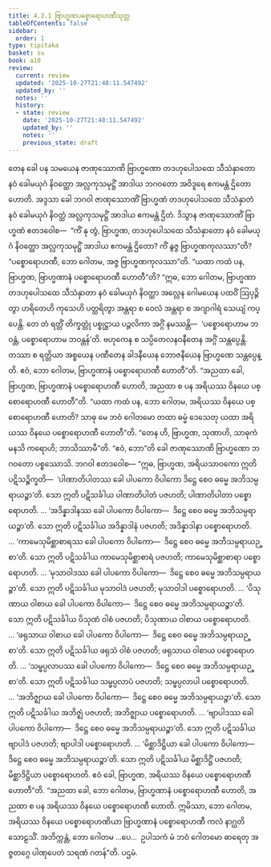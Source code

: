 ```yaml
---
title: 4.2.1 ဗြာဟ္မဏပစ္စောရောဟဏီသုတ္တ
tableOfContents: false
sidebar:
  order: 1
type: tipitaka
basket: su
book: a10
review:
  current: review
  updated: '2025-10-27T21:48:11.547492'
  updated_by: ''
  notes: ''
  history:
  - state: review
    date: '2025-10-27T21:48:11.547492'
    updated_by: ''
    notes: ''
    previous_state: draft
---
```



<ReviewStatus review={frontmatter.review} showDetails={true} />

<HypothesisAnnotation frontmatter={frontmatter} />

<DynamicBreadcrumb />

<Division number="167" book="a10" e="ch" v="17" p="459">

<Paragraph number="1156" book="a10">
တေန ခေါ ပန သမယေန ဇာဏုဿောဏိ ဗြာဟ္မဏော တဒဟုပေါသထေ သီသံနှာတော နဝံ ခေါမယုဂံ နိဝတ္ထော အလ္လကုသမုဋ္ဌိံ အာဒါယ ဘဂဝတော အဝိဒူရေ ဧကမန္တံ ဌိတော ဟောတိ.
</Paragraph>

<Paragraph number="1157" book="a10">
အဒ္ဒသာ ခေါ ဘဂဝါ ဇာဏုဿောဏိံ ဗြာဟ္မဏံ တဒဟုပေါသထေ သီသံနှာတံ နဝံ ခေါမယုဂံ နိဝတ္ထံ အလ္လကုသမုဋ္ဌိံ အာဒါယ ဧကမန္တံ ဌိတံ. ဒိသွာန ဇာဏုဿောဏိံ ဗြာဟ္မဏံ ဧတဒဝေါစ—  “ကိံ နု တွံ, ဗြာဟ္မဏ, တဒဟုပေါသထေ သီသံနှာတော နဝံ ခေါမယုဂံ နိဝတ္ထော အလ္လကုသမုဋ္ဌိံ အာဒါယ ဧကမန္တံ ဌိတော? ကိံ နွဇ္ဇ ဗြာဟ္မဏကုလဿာ”တိ? “ပစ္စောရောဟဏီ, ဘော ဂေါတမ, အဇ္ဇ ဗြာဟ္မဏကုလဿာ”တိ.
</Paragraph>

<Paragraph number="1158" book="a10">
“ယထာ ကထံ ပန, ဗြာဟ္မဏ, ဗြာဟ္မဏာနံ ပစ္စောရောဟဏီ ဟောတီ”တိ? “ဣဓ, ဘော ဂေါတမ, ဗြာဟ္မဏာ တဒဟုပေါသထေ သီသံနှာတာ နဝံ ခေါမယုဂံ နိဝတ္ထာ အလ္လေန ဂေါမယေန ပထဝိံ ဩပုဉ္ဇိတွာ ဟရိတေဟိ ကုသေဟိ ပတ္ထရိတွာ အန္တရာ စ ဝေလံ အန္တရာ စ အဂျာဂါရံ သေယျံ ကပ္ပေန္တိ. တေ တံ ရတ္တိံ တိက္ခတ္တုံ ပစ္စုဋ္ဌာယ ပဉ္ဇလိကာ အဂ္ဂိံ နမဿန္တိ—  ‘ပစ္စောရောဟာမ ဘဝန္တံ, ပစ္စောရောဟာမ ဘဝန္တန်’တိ. ဗဟုကေန စ သပ္ပိတေလနဝနီတေန အဂ္ဂိံ သန္တပ္ပေန္တိ. တဿာ စ ရတ္တိယာ အစ္စယေန ပဏီတေန ခါဒနီယေန ဘောဇနီယေန ဗြာဟ္မဏေ သန္တပ္ပေန္တိ. ဧဝံ, ဘော ဂေါတမ, ဗြာဟ္မဏာနံ ပစ္စောရောဟဏီ ဟောတီ”တိ.
</Paragraph>

<Paragraph number="1159" book="a10">
“အညထာ ခေါ, ဗြာဟ္မဏ, ဗြာဟ္မဏာနံ ပစ္စောရောဟဏီ ဟောတိ, အညထာ စ ပန အရိယဿ ဝိနယေ ပစ္စောရောဟဏီ ဟောတီ”တိ. “ယထာ ကထံ ပန, ဘော ဂေါတမ, အရိယဿ ဝိနယေ ပစ္စောရောဟဏီ ဟောတိ? သာဓု မေ ဘဝံ ဂေါတမော တထာ ဓမ္မံ ဒေသေတု ယထာ အရိယဿ ဝိနယေ ပစ္စောရောဟဏီ ဟောတီ”တိ.
</Paragraph>

<Paragraph number="1160" book="a10">
“တေန ဟိ, ဗြာဟ္မဏ, သုဏာဟိ, သာဓုကံ မနသိ ကရောဟိ; ဘာသိဿာမီ”တိ. “ဧဝံ, ဘော”တိ ခေါ ဇာဏုဿောဏိ ဗြာဟ္မဏော ဘဂဝတော ပစ္စဿောသိ. ဘဂဝါ ဧတဒဝေါစ—
</Paragraph>

<Paragraph number="1161" book="a10">
“ဣဓ, ဗြာဟ္မဏ, အရိယသာဝကော ဣတိ ပဋိသဉ္စိက္ခတိ—  ‘ပါဏာတိပါတဿ ခေါ ပါပကော ဝိပါကော ဒိဋ္ဌေ စေဝ ဓမ္မေ အဘိသမ္ပရာယဉ္စာ’တိ. သော ဣတိ ပဋိသင်္ခါယ ပါဏာတိပါတံ ပဇဟတိ; ပါဏာတိပါတာ ပစ္စောရောဟတိ.
</Paragraph>

<Paragraph number="1162" book="a10">
… ‘အဒိန္နာဒါနဿ ခေါ ပါပကော ဝိပါကော—  ဒိဋ္ဌေ စေဝ ဓမ္မေ အဘိသမ္ပရာယဉ္စာ’တိ. သော ဣတိ ပဋိသင်္ခါယ အဒိန္နာဒါနံ ပဇဟတိ; အဒိန္နာဒါနာ ပစ္စောရောဟတိ.
</Paragraph>

<Paragraph number="1163" book="a10">
… ‘ကာမေသုမိစ္ဆာစာရဿ ခေါ ပါပကော ဝိပါကော—  ဒိဋ္ဌေ စေဝ ဓမ္မေ အဘိသမ္ပရာယဉ္စာ’တိ. သော ဣတိ ပဋိသင်္ခါယ ကာမေသုမိစ္ဆာစာရံ ပဇဟတိ; ကာမေသုမိစ္ဆာစာရာ ပစ္စောရောဟတိ.
</Paragraph>

<Paragraph number="1164" book="a10">
… ‘မုသာဝါဒဿ ခေါ ပါပကော ဝိပါကော—  ဒိဋ္ဌေ စေဝ ဓမ္မေ အဘိသမ္ပရာယဉ္စာ’တိ. သော ဣတိ ပဋိသင်္ခါယ မုသာဝါဒံ ပဇဟတိ; မုသာဝါဒါ ပစ္စောရောဟတိ.
</Paragraph>

<Paragraph number="1165" book="a10">
… ‘ပိသုဏာယ ဝါစာယ ခေါ ပါပကော ဝိပါကော—  ဒိဋ္ဌေ စေဝ ဓမ္မေ အဘိသမ္ပရာယဉ္စာ’တိ. သော ဣတိ ပဋိသင်္ခါယ ပိသုဏံ ဝါစံ ပဇဟတိ; ပိသုဏာယ ဝါစာယ ပစ္စောရောဟတိ.
</Paragraph>

<Paragraph number="1166" book="a10">
… ‘ဖရုသာယ ဝါစာယ ခေါ ပါပကော ဝိပါကော—  ဒိဋ္ဌေ စေဝ ဓမ္မေ အဘိသမ္ပရာယဉ္စာ’တိ. သော ဣတိ ပဋိသင်္ခါယ ဖရုသံ ဝါစံ ပဇဟတိ; ဖရုသာယ ဝါစာယ ပစ္စောရောဟတိ.
</Paragraph>

<Paragraph number="1167" book="a10">
… ‘သမ္ဖပ္ပလာပဿ ခေါ ပါပကော ဝိပါကော—  ဒိဋ္ဌေ စေဝ ဓမ္မေ အဘိသမ္ပရာယဉ္စာ’တိ. သော ဣတိ ပဋိသင်္ခါယ သမ္ဖပ္ပလာပံ ပဇဟတိ; သမ္ဖပ္ပလာပါ ပစ္စောရောဟတိ.
</Paragraph>

<Paragraph number="1168" book="a10">
… ‘အဘိဇ္ဈာယ ခေါ ပါပကော ဝိပါကော—  ဒိဋ္ဌေ စေဝ ဓမ္မေ အဘိသမ္ပရာယဉ္စာ’တိ. သော ဣတိ ပဋိသင်္ခါယ အဘိဇ္ဈံ ပဇဟတိ; အဘိဇ္ဈာယ ပစ္စောရောဟတိ.
</Paragraph>

<Paragraph number="1169" book="a10">
… ‘ဗျာပါဒဿ ခေါ ပါပကော ဝိပါကော—  ဒိဋ္ဌေ စေဝ ဓမ္မေ အဘိသမ္ပရာယဉ္စာ’တိ. သော ဣတိ ပဋိသင်္ခါယ ဗျာပါဒံ ပဇဟတိ; ဗျာပါဒါ ပစ္စောရောဟတိ.
</Paragraph>

<Paragraph number="1170" book="a10">
… ‘မိစ္ဆာဒိဋ္ဌိယာ ခေါ ပါပကော ဝိပါကော—  ဒိဋ္ဌေ စေဝ ဓမ္မေ အဘိသမ္ပရာယဉ္စာ’တိ. သော ဣတိ ပဋိသင်္ခါယ မိစ္ဆာဒိဋ္ဌိံ ပဇဟတိ; မိစ္ဆာဒိဋ္ဌိယာ ပစ္စောရောဟတိ. ဧဝံ ခေါ, ဗြာဟ္မဏ, အရိယဿ ဝိနယေ ပစ္စောရောဟဏီ ဟောတီ”တိ.
</Paragraph>

<Paragraph number="1171" book="a10">
“အညထာ ခေါ, ဘော ဂေါတမ, ဗြာဟ္မဏာနံ ပစ္စောရောဟဏီ ဟောတိ, အညထာ စ ပန အရိယဿ ဝိနယေ ပစ္စောရောဟဏီ ဟောတိ. ဣမိဿာ, ဘော ဂေါတမ, အရိယဿ ဝိနယေ ပစ္စောရောဟဏိယာ ဗြာဟ္မဏာနံ ပစ္စောရောဟဏီ ကလံ နာဂ္ဃတိ သောဠသိံ. အဘိက္ကန္တံ, ဘော ဂေါတမ …ပေ…  ဥပါသကံ မံ ဘဝံ ဂေါတမော ဓာရေတု အဇ္ဇတဂ္ဂေ ပါဏုပေတံ သရဏံ ဂတန်”တိ.

</Paragraph>
</Division>

<Paragraph number="1172" type="center" book="a10">
ပဌမံ.
</Paragraph>